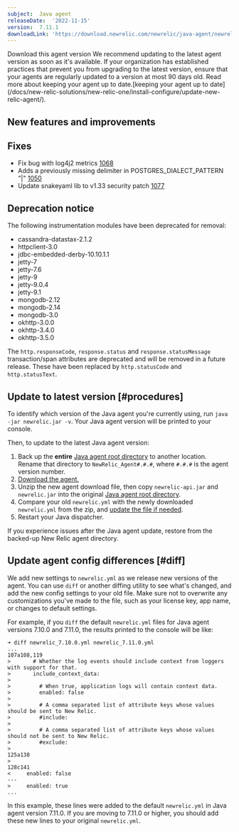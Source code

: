 ```yaml
---
subject:  Java agent
releaseDate:  '2022-11-15'
version:  7.11.1
downloadLink: 'https://download.newrelic.com/newrelic/java-agent/newrelic-agent/7.11.1/'
---
```

<ButtonGroup>
  <ButtonLink
    role="button"
    to="https://download.newrelic.com/newrelic/java-agent/newrelic-agent/7.11.1/"
    variant="primary"
  >
    Download this agent version
  </ButtonLink>
</ButtonGroup>

<Callout variant="important">
We recommend updating to the latest agent version as soon as it's available. If your organization has established practices that prevent you from upgrading to the latest version, ensure that your agents are regularly updated to a version at most 90 days old. Read more about keeping your agent up to date.[keeping your agent up to date](/docs/new-relic-solutions/new-relic-one/install-configure/update-new-relic-agent/).
</Callout>

## New features and improvements

## Fixes
* Fix bug with log4j2 metrics [1068](https://github.com/newrelic/newrelic-java-agent/pull/1068)
* Adds a previously missing delimiter in POSTGRES_DIALECT_PATTERN "|" [1050](https://github.com/newrelic/newrelic-java-agent/pull/1050)
* Update snakeyaml lib to v1.33 security patch [1077](https://github.com/newrelic/newrelic-java-agent/pull/1077)


## Deprecation notice
The following instrumentation modules have been deprecated for removal:
* cassandra-datastax-2.1.2
* httpclient-3.0
* jdbc-embedded-derby-10.10.1.1
* jetty-7
* jetty-7.6
* jetty-9
* jetty-9.0.4
* jetty-9.1
* mongodb-2.12
* mongodb-2.14
* mongodb-3.0
* okhttp-3.0.0
* okhttp-3.4.0
* okhttp-3.5.0

The `http.responseCode`, `response.status` and `response.statusMessage` transaction/span attributes are deprecated and will be removed in a future release. These have been replaced by `http.statusCode` and `http.statusText`.

## Update to latest version [#procedures]

To identify which version of the Java agent you're currently using, run `java -jar newrelic.jar -v`. Your Java agent version will be printed to your console.

Then, to update to the latest Java agent version:

1. Back up the **entire** [Java agent root directory](/docs/agents/manage-apm-agents/troubleshooting/find-agent-root-directory#java-agent) to another location. Rename that directory to `NewRelic_Agent#.#.#`, where `#.#.#` is the agent version number.
2. [Download the agent.](/docs/release-notes/agent-release-notes/java-release-notes)
3. Unzip the new agent download file, then copy `newrelic-api.jar` and `newrelic.jar` into the original [Java agent root directory](/docs/agents/manage-apm-agents/troubleshooting/find-agent-root-directory#java-agent).
4. Compare your old `newrelic.yml` with the newly downloaded `newrelic.yml` from the zip, and [update the file if needed](#diff).
5. Restart your Java dispatcher.

If you experience issues after the Java agent update, restore from the backed-up New Relic agent directory.

## Update agent config differences [#diff]

We add new settings to `newrelic.yml` as we release new versions of the agent. You can use `diff` or another diffing utility to see what's changed, and add the new config settings to your old file. Make sure not to overwrite any customizations you've made to the file, such as your license key, app name, or changes to default settings.

For example, if you `diff` the default `newrelic.yml` files for Java agent versions 7.10.0 and 7.11.0, the results printed to the console will be like:

```
➜ diff newrelic_7.10.0.yml newrelic_7.11.0.yml
...
107a108,119
>       # Whether the log events should include context from loggers with support for that.
>       include_context_data:
>
>         # When true, application logs will contain context data.
>         enabled: false
>
>         # A comma separated list of attribute keys whose values should be sent to New Relic.
>         #include:
>
>         # A comma separated list of attribute keys whose values should not be sent to New Relic.
>         #exclude:
>
125a138
>
128c141
<     enabled: false
---
>     enabled: true
...
```

In this example, these lines were added to the default `newrelic.yml` in Java agent version 7.11.0. If you are moving to 7.11.0 or higher, you should add these new lines to your original `newrelic.yml`.
